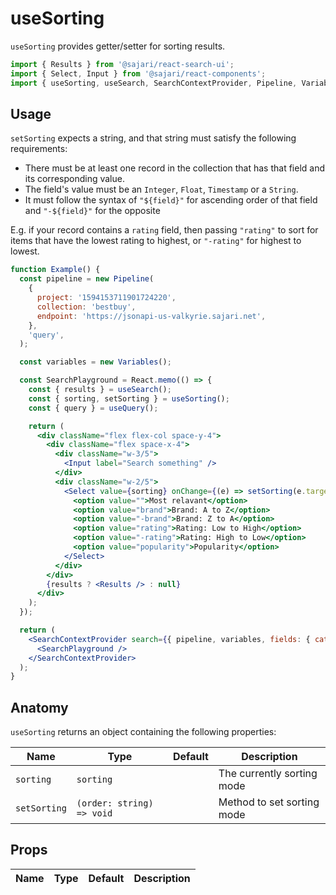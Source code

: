 
<SEO title="useSorting" description="useSorting provides getter/setter for sorting results." />

# useSorting

`useSorting` provides getter/setter for sorting results.

```js
import { Results } from '@sajari/react-search-ui';
import { Select, Input } from '@sajari/react-components';
import { useSorting, useSearch, SearchContextProvider, Pipeline, Variables } from '@sajari/react-hooks';
```

## Usage

`setSorting` expects a string, and that string must satisfy the following requirements:

- There must be at least one record in the collection that has that field and its corresponding value.
- The field's value must be an `Integer`, `Float`, `Timestamp` or a `String`.
- It must follow the syntax of `"${field}"` for ascending order of that field and `"-${field}"` for the opposite

E.g. if your record contains a `rating` field, then passing `"rating"` to sort for items that have the lowest rating to highest, or `"-rating"` for highest to lowest.

```jsx
function Example() {
  const pipeline = new Pipeline(
    {
      project: '1594153711901724220',
      collection: 'bestbuy',
      endpoint: 'https://jsonapi-us-valkyrie.sajari.net',
    },
    'query',
  );

  const variables = new Variables();

  const SearchPlayground = React.memo(() => {
    const { results } = useSearch();
    const { sorting, setSorting } = useSorting();
    const { query } = useQuery();

    return (
      <div className="flex flex-col space-y-4">
        <div className="flex space-x-4">
          <div className="w-3/5">
            <Input label="Search something" />
          </div>
          <div className="w-2/5">
            <Select value={sorting} onChange={(e) => setSorting(e.target.value)}>
              <option value="">Most relavant</option>
              <option value="brand">Brand: A to Z</option>
              <option value="-brand">Brand: Z to A</option>
              <option value="rating">Rating: Low to High</option>
              <option value="-rating">Rating: High to Low</option>
              <option value="popularity">Popularity</option>
            </Select>
          </div>
        </div>
        {results ? <Results /> : null}
      </div>
    );
  });

  return (
    <SearchContextProvider search={{ pipeline, variables, fields: { category: 'brand', title: 'name' } }}>
      <SearchPlayground />
    </SearchContextProvider>
  );
}
```

## Anatomy

`useSorting` returns an object containing the following properties:

| Name         | Type                      | Default | Description                |
| ------------ | ------------------------- | ------- | -------------------------- |
| `sorting`    | `sorting`                 |         | The currently sorting mode |
| `setSorting` | `(order: string) => void` |         | Method to set sorting mode |

## Props

| Name | Type | Default | Description |
| ---- | ---- | ------- | ----------- |

